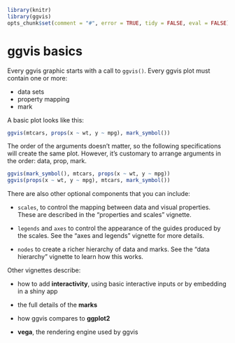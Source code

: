 <!--
%\VignetteEngine{knitr}
%\VignetteIndexEntry{ggvis basics}
-->

```r
library(knitr)
library(ggvis)
opts_chunk$set(comment = "#", error = TRUE, tidy = FALSE, eval = FALSE)
```

# ggvis basics

Every ggvis graphic starts with a call to `ggvis()`. Every ggvis plot must 
contain one or more:

* data sets
* property mapping
* mark

A basic plot looks like this:

```r
ggvis(mtcars, props(x ~ wt, y ~ mpg), mark_symbol())
```

The order of the arguments doesn't matter, so the following specifications 
will create the same plot. However, it's customary to arrange arguments in the 
order: data, prop, mark.

```r
ggvis(mark_symbol(), mtcars, props(x ~ wt, y ~ mpg))
ggvis(props(x ~ wt, y ~ mpg), mtcars, mark_symbol())
```

There are also other optional components that you can include:

* `scales`, to control the mapping between data and visual properties. 
  These are described in the "properties and scales" vignette.

* `legends` and `axes` to control the appearance of the guides produced by
  the scales.  See the "axes and legends" vignette for more details.
  
* `nodes` to create a richer hierarchy of data and marks. See the "data 
  hierarchy" vignette to learn how this works.

Other vignettes describe:

* how to add __interactivity__, using basic interactive inputs or by embedding
  in a shiny app
  
* the full details of the __marks__

* how ggvis compares to __ggplot2__

* __vega__, the rendering engine used by ggvis
